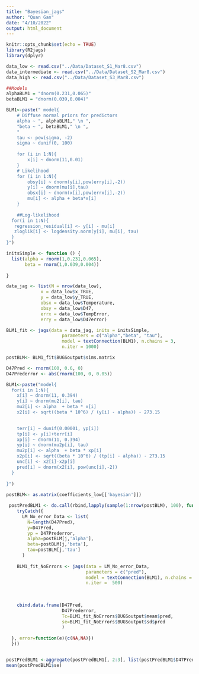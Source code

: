 ```yaml
---
title: "Bayesian_jags"
author: "Quan Gan"
date: "4/10/2022"
output: html_document
---
```


```r
knitr::opts_chunk$set(echo = TRUE)
library(R2jags)
library(dplyr)


```

```r
data_low <- read.csv("../Data/Dataset_S1_Mar8.csv")
data_intermediate <- read.csv("../Data/Dataset_S2_Mar8.csv")
data_high <- read.csv("../Data/Dataset_S3_Mar8.csv")
```


```r
##Models
alphaBLM1 = "dnorm(0.231,0.065)" 
betaBLM1 = "dnorm(0.039,0.004)"

BLM1<-paste(" model{
    # Diffuse normal priors for predictors
    alpha ~ ", alphaBLM1," \n ",
    "beta ~ ", betaBLM1," \n ", 
    "
    tau <- pow(sigma, -2) 
    sigma ~ dunif(0, 100)                             
    
    for (i in 1:N){
        x[i] ~ dnorm(11,0.01)
    }
    # Likelihood
    for (i in 1:N){
        obsy[i] ~ dnorm(y[i],pow(erry[i],-2))
        y[i] ~ dnorm(mu[i],tau)
        obsx[i] ~ dnorm(x[i],pow(errx[i],-2))
        mu[i] <- alpha + beta*x[i]
    }
    
    ##Log-likelihood
  for(i in 1:N){ 
   regression_residual[i] <- y[i] - mu[i]
   zloglik[i] <- logdensity.norm(y[i], mu[i], tau)
  }
}")

initsSimple <- function () {
  list(alpha = rnorm(1,0.231,0.065),
       beta = rnorm(1,0.039,0.004))
  
}

data_jag <- list(N = nrow(data_low),
             x = data_low$x_TRUE,
             y = data_low$y_TRUE,
             obsx = data_low$Temperature,
             obsy = data_low$D47,
             errx = data_low$TempError,
             erry = data_low$D47error)

BLM1_fit <- jags(data = data_jag, inits = initsSimple,
                     parameters = c("alpha","beta", "tau"),
                     model = textConnection(BLM1), n.chains = 3, 
                     n.iter = 1000)

postBLM<- BLM1_fit$BUGSoutput$sims.matrix
```


```r
D47Pred <- rnorm(100, 0.6, 0)
D47Prederror <- abs(rnorm(100, 0, 0.05))

BLM1<-paste("model{
  for(i in 1:N){ 
    x[i] ~ dnorm(11, 0.394)
    y[i] ~ dnorm(mu2[i], tau)
    mu2[i] <- alpha  + beta * x[i]
    x2[i] <- sqrt((beta * 10^6) / (y[i] - alpha)) - 273.15

    
    terr[i] ~ dunif(0.00001, yp[i])
    tp[i] <- y[i]+terr[i]
    xp[i] ~ dnorm(11, 0.394)
    yp[i] ~ dnorm(mu2p[i], tau)
    mu2p[i] <- alpha  + beta * xp[i]
    x2p[i] <- sqrt((beta * 10^6) / (tp[i] - alpha)) - 273.15
    unc[i] <- x2[i]-x2p[i]
    pred[i] ~ dnorm(x2[i], pow(unc[i],-2))
  }
  
}")
  
postBLM<- as.matrix(coefficients_low[['bayesian']])

 postPredBLM1 <- do.call(rbind,lapply(sample(1:nrow(postBLM), 100), function(j){
    tryCatch({
      LM_No_error_Data <- list(
        N=length(D47Pred),
        y=D47Pred,
        yp = D47Prederror,
        alpha=postBLM[j,'alpha'],
        beta=postBLM[j,'beta'],
        tau=postBLM[j,'tau']
      )
    
    BLM1_fit_NoErrors <- jags(data = LM_No_error_Data,
                              parameters = c("pred"),
                              model = textConnection(BLM1), n.chains = 3,
                              n.iter =  500)
  
    
    
    cbind.data.frame(D47Pred, 
                     D47Prederror, 
                     Tc=BLM1_fit_NoErrors$BUGSoutput$mean$pred,
                     se=BLM1_fit_NoErrors$BUGSoutput$sd$pred
                     )
    
  }, error=function(e){c(NA,NA)})
  }))


postPredBLM1 <-aggregate(postPredBLM1[, 2:3], list(postPredBLM1$D47Pred, postPredBLM1$D47Prederror), mean)
mean(postPredBLM1$se)
```